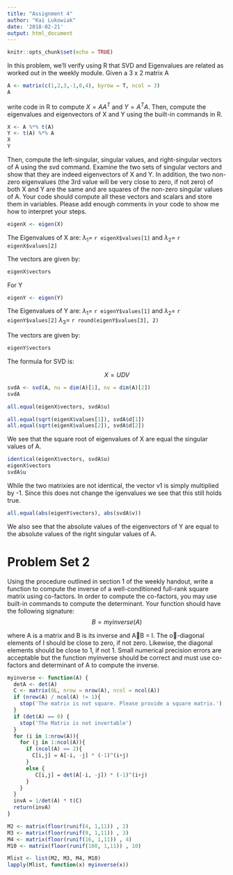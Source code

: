 ```yaml
---
title: "Assignment 4"
author: "Kai Lukowiak"
date: '2018-02-21'
output: html_document
---
```


```r
knitr::opts_chunk$set(echo = TRUE)
```


In this problem, we'll verify using R that SVD and Eigenvalues are related as worked
out in the weekly module. Given a 3 x 2 matrix A

```r
A <- matrix(c(1,2,3,-1,0,4), byrow = T, ncol = 3)
A
```

write code in R to compute $X = AA^T$ and $Y = A^TA$. Then, compute the eigenvalues
and eigenvectors of X and Y using the built-in commands in R.

```r
X <- A %*% t(A)
Y <- t(A) %*% A
X
Y
```

Then, compute the left-singular, singular values, and right-singular vectors of A using
the svd command. Examine the two sets of singular vectors and show that they are indeed
eigenvectors of X and Y. In addition, the two non-zero eigenvalues (the 3rd value will
be very close to zero, if not zero) of both X and Y are the same and are squares of the
non-zero singular values of A.
Your code should compute all these vectors and scalars and store them in variables.
Please add enough comments in your code to show me how to interpret your steps.
```r
eigenX <- eigen(X)
```
The Eigenvalues of X are: $\lambda_1 =$ `r eigenX$values[1]` and $\lambda_2 =$ `r eigenX$values[2]`

The vectors are given by: 
```r
eigenX$vectors
```


For Y
```r
eigenY <- eigen(Y)
```

The Eigenvalues of Y are: $\lambda_1 =$ `r eigenY$values[1]` and $\lambda_2 =$ `r eigenY$values[2]`  $\lambda_3 =$ `r round(eigenY$values[3], 2)`

The vectors are given by: 
```r
eigenY$vectors
```

The formula for SVD is:

$$ X = UDV$$
```r
svdA <- svd(A, nu = dim(A)[1], nv = dim(A)[2]) 
svdA
```

```r
all.equal(eigenX$vectors, svdA$u)
```

```r
all.equal(sqrt(eigenX$values[1]), svdA$d[1])
all.equal(sqrt(eigenX$values[2]), svdA$d[2])
```
We see that the square root of eigenvalues of X are equal the singular values of A. 

```r
identical(eigenX$vectors, svdA$u)
eigenX$vectors
svdA$u
```

While the two matrixies are not identical, the vector v1 is simply multiplied by -1. Since this does not change the igenvalues we see that this still holds true. 

```r
all.equal(abs(eigenY$vectors), abs(svdA$v))
```

We also see that the absolute values of the eigenvectors of Y are equal to the absolute values of the right singular values of A. 


# Problem Set 2
Using the procedure outlined in section 1 of the weekly handout, write a function to
compute the inverse of a well-conditioned full-rank square matrix using co-factors. In order
to compute the co-factors, you may use built-in commands to compute the determinant.
Your function should have the following signature:
$$B = myinverse(A)$$

where A is a matrix and B is its inverse and AB = I. The o-diagonal elements of I
should be close to zero, if not zero. Likewise, the diagonal elements should be close to 1, if
not 1. Small numerical precision errors are acceptable but the function myinverse should
be correct and must use co-factors and determinant of A to compute the inverse.

```r
myinverse <- function(A) {
  detA <- det(A)
  C <- matrix(0L, nrow = nrow(A), ncol = ncol(A))
  if (nrow(A) / ncol(A) != 1){
    stop('The matrix is not square. Please provide a square matrix.')
  }
  if (det(A) == 0) {
    stop('The Matrix is not invertable')
  }
  for (i in 1:nrow(A)){
    for (j in 1:ncol(A)){
      if (ncol(A) == 2){
        C[i,j] = A[-i, -j] * (-1)^(i+j)
      }
      else {
         C[i,j] = det(A[-i, -j]) * (-1)^(i+j)
      }
    }
  }
  invA = 1/det(A) * t(C)
  return(invA)
}
```


```r
M2 <- matrix(floor(runif(4, 1,11)) , 2)
M3 <- matrix(floor(runif(9, 1,11)) , 3)
M4 <- matrix(floor(runif(16, 1,11)) , 4)
M10 <- matrix(floor(runif(100, 1,11)) , 10)

Mlist <- list(M2, M3, M4, M10)
lapply(Mlist, function(x) myinverse(x))
```



